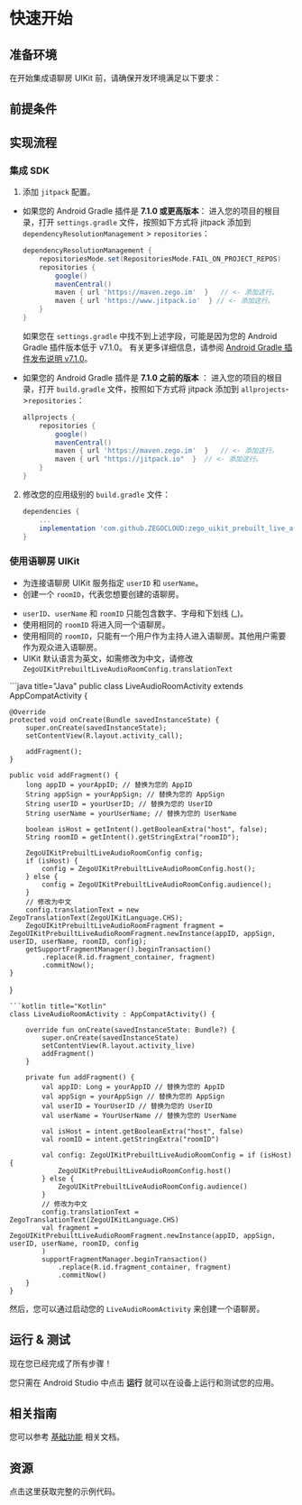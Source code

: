 
# 快速开始


## 准备环境

在开始集成语聊房 UIKit 前，请确保开发环境满足以下要求：

<AndroidEnviromentRequirementZh/>

## 前提条件

<UIKitCreateAccountAndServicesZh/>

## 实现流程

### 集成 SDK

1. 添加 `jitpack` 配置。
  - 如果您的 Android Gradle 插件是 **7.1.0 或更高版本**：
    进入您的项目的根目录，打开 `settings.gradle` 文件，按照如下方式将 jitpack 添加到 `dependencyResolutionManagement` > `repositories`：
    ```groovy
    dependencyResolutionManagement {
        repositoriesMode.set(RepositoriesMode.FAIL_ON_PROJECT_REPOS)
        repositories {
            google()
            mavenCentral()
            maven { url 'https://maven.zego.im'  }   // <- 添加这行。
            maven { url 'https://www.jitpack.io'  } // <- 添加这行。
        }
    }
    ```
    <Warning title="注意">

    如果您在 `settings.gradle` 中找不到上述字段，可能是因为您的 Android Gradle 插件版本低于 v7.1.0。
    有关更多详细信息，请参阅 [Android Gradle 插件发布说明 v7.1.0](https://developer.android.com/studio/releases/gradle-plugin#settings-gradle)。
    </Warning>

 - 如果您的 Android Gradle 插件是 **7.1.0 之前的版本** ：
   进入您的项目的根目录，打开 `build.gradle` 文件，按照如下方式将 jitpack 添加到 `allprojects`->`repositories`：
    ```groovy
    allprojects {
        repositories {
            google()
            mavenCentral()
            maven { url 'https://maven.zego.im'  }   // <- 添加这行。
            maven { url "https://jitpack.io"  }  // <- 添加这行。
        }
    }
    ```

2. 修改您的应用级别的 `build.gradle` 文件：
    ```groovy
    dependencies {
        ...
        implementation 'com.github.ZEGOCLOUD:zego_uikit_prebuilt_live_audio_room_android:+'    // 添加这行到您的模块级别的 build.gradle 文件的依赖部分，通常命名为 [app]。
    }
    ```

### 使用语聊房 UIKit

- 为连接语聊房 UIKit 服务指定 `userID` 和 `userName`。
- 创建一个 `roomID`，代表您想要创建的语聊房。

<Note title="说明">

- `userID`、`userName` 和 `roomID` 只能包含数字、字母和下划线 (_)。
- 使用相同的 `roomID` 将进入同一个语聊房。
- 使用相同的 `roomID`，只能有一个用户作为主持人进入语聊房。其他用户需要作为观众进入语聊房。
- UIKit 默认语言为英文，如需修改为中文，请修改`ZegoUIKitPrebuiltLiveAudioRoomConfig.translationText`
</Note>

<CodeGroup>
```java title="Java"
public class LiveAudioRoomActivity extends AppCompatActivity {

    @Override
    protected void onCreate(Bundle savedInstanceState) {
        super.onCreate(savedInstanceState);
        setContentView(R.layout.activity_call);

        addFragment();
    }

    public void addFragment() {
        long appID = yourAppID; // 替换为您的 AppID
        String appSign = yourAppSign; // 替换为您的 AppSign
        String userID = yourUserID; // 替换为您的 UserID
        String userName = yourUserName; // 替换为您的 UserName

        boolean isHost = getIntent().getBooleanExtra("host", false);
        String roomID = getIntent().getStringExtra("roomID");

        ZegoUIKitPrebuiltLiveAudioRoomConfig config;
        if (isHost) {
            config = ZegoUIKitPrebuiltLiveAudioRoomConfig.host();
        } else {
            config = ZegoUIKitPrebuiltLiveAudioRoomConfig.audience();
        }
        // 修改为中文
        config.translationText = new ZegoTranslationText(ZegoUIKitLanguage.CHS);
        ZegoUIKitPrebuiltLiveAudioRoomFragment fragment = ZegoUIKitPrebuiltLiveAudioRoomFragment.newInstance(appID, appSign, userID, userName, roomID, config);
        getSupportFragmentManager().beginTransaction()
            .replace(R.id.fragment_container, fragment)
            .commitNow();
    }
}
```
```kotlin title="Kotlin"
class LiveAudioRoomActivity : AppCompatActivity() {

    override fun onCreate(savedInstanceState: Bundle?) {
        super.onCreate(savedInstanceState)
        setContentView(R.layout.activity_live)
        addFragment()
    }

    private fun addFragment() {
        val appID: Long = yourAppID // 替换为您的 AppID
        val appSign = yourAppSign // 替换为您的 AppSign
        val userID = YourUserID // 替换为您的 UserID
        val userName = YourUserName // 替换为您的 UserName

        val isHost = intent.getBooleanExtra("host", false)
        val roomID = intent.getStringExtra("roomID")

        val config: ZegoUIKitPrebuiltLiveAudioRoomConfig = if (isHost) {
            ZegoUIKitPrebuiltLiveAudioRoomConfig.host()
        } else {
            ZegoUIKitPrebuiltLiveAudioRoomConfig.audience()
        }
        // 修改为中文
        config.translationText = ZegoTranslationText(ZegoUIKitLanguage.CHS)
        val fragment = ZegoUIKitPrebuiltLiveAudioRoomFragment.newInstance(appID, appSign, userID, userName, roomID, config
        )
        supportFragmentManager.beginTransaction()
            .replace(R.id.fragment_container, fragment)
            .commitNow()
    }
}
```
</CodeGroup>

然后，您可以通过启动您的 `LiveAudioRoomActivity` 来创建一个语聊房。

## 运行 & 测试

现在您已经完成了所有步骤！

您只需在 Android Studio 中点击 **运行** 就可以在设备上运行和测试您的应用。

## 相关指南

您可以参考 [基础功能](./Custom%20prebuilt%20features/Overview.mdx) 相关文档。

## 资源

<CardGroup cols={2}>
<Card title="示例代码" href="https://github.com/ZEGOCLOUD/zego_uikit_prebuilt_live_audio_room_example_android" target="_blank">
  点击这里获取完整的示例代码。
</Card>
</CardGroup>
